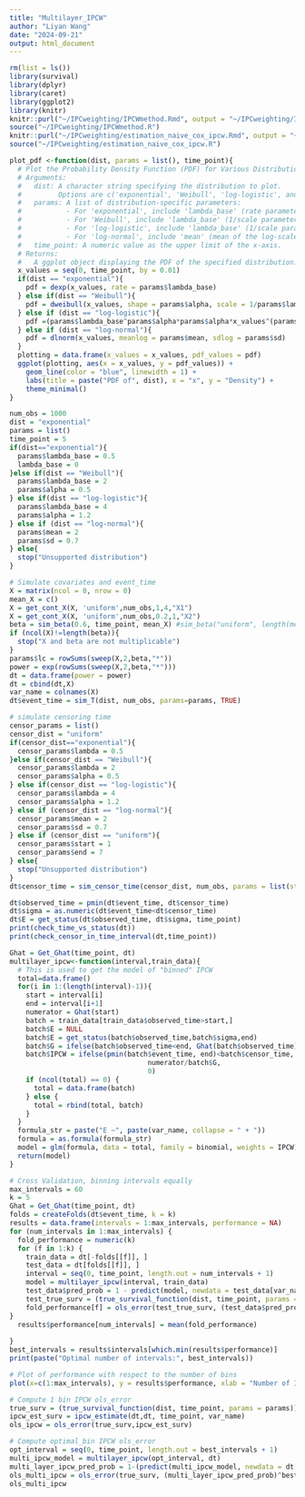 ```yaml
---
title: "Multilayer_IPCW"
author: "Liyan Wang"
date: "2024-09-21"
output: html_document
---
```

```r
rm(list = ls())
library(survival)
library(dplyr)
library(caret)
library(ggplot2)
library(knitr)
knitr::purl("~/IPCweighting/IPCWmethod.Rmd", output = "~/IPCweighting/IPCWmethod.R")
source("~/IPCweighting/IPCWmethod.R")
knitr::purl("~/IPCweighting/estimation_naive_cox_ipcw.Rmd", output = "~/IPCweighting/estimation_naive_cox_ipcw.R")
source("~/IPCweighting/estimation_naive_cox_ipcw.R")
```

```r
plot_pdf <-function(dist, params = list(), time_point){
  # Plot the Probability Density Function (PDF) for Various Distributions
  # Arguments:
  #   dist: A character string specifying the distribution to plot. 
  #         Options are c('exponential', 'Weibull', 'log-logistic', and 'log-normal')
  #   params: A list of distribution-specific parameters:
  #           - For 'exponential', include 'lambda_base' (rate parameter).
  #           - For 'Weibull', include 'lambda_base' (1/scale parameter) and 'alpha' (shape parameter).
  #           - For 'log-logistic', include 'lambda_base' (1/scale parameter) and 'alpha' (shape parameter).
  #           - For 'log-normal', include 'mean' (mean of the log-scale) and 'sd' (standard deviation of the log-scale).
  #   time_point: A numeric value as the upper limit of the x-axis.
  # Returns:
  #   A ggplot object displaying the PDF of the specified distribution.
  x_values = seq(0, time_point, by = 0.01)
  if(dist == "exponential"){
    pdf = dexp(x_values, rate = params$lambda_base)
  } else if(dist == "Weibull"){
    pdf = dweibull(x_values, shape = params$alpha, scale = 1/params$lambda_base)
  } else if (dist == "log-logistic"){
    pdf =(params$lambda_base^params$alpha*params$alpha*x_values^(params$alpha-1))/(1+(params$lambda_base*x_values)^params$alpha)^2
  } else if (dist == "log-normal"){
    pdf = dlnorm(x_values, meanlog = params$mean, sdlog = params$sd)
  }
  plotting = data.frame(x_values = x_values, pdf_values = pdf)
  ggplot(plotting, aes(x = x_values, y = pdf_values)) +
    geom_line(color = "blue", linewidth = 1) +
    labs(title = paste("PDF of", dist), x = "x", y = "Density") +
    theme_minimal()
}
```

```r
num_obs = 1000
dist = "exponential"
params = list()
time_point = 5
if(dist=="exponential"){
  params$lambda_base = 0.5
  lambda_base = 0
}else if(dist == "Weibull"){
  params$lambda_base = 2
  params$alpha = 0.5
} else if(dist == "log-logistic"){
  params$lambda_base = 4
  params$alpha = 1.2
} else if (dist == "log-normal"){
  params$mean = 2
  params$sd = 0.7
} else{
  stop("Unsupported distribution")
}
```

```r
# Simulate covariates and event_time
X = matrix(ncol = 0, nrow = 0)
mean_X = c()
X = get_cont_X(X, 'uniform',num_obs,1,4,"X1")
X = get_cont_X(X, 'uniform',num_obs,0.2,1,"X2")
beta = sim_beta(0.6, time_point, mean_X) #sim_beta("uniform", length(mean_X),list(start = -2, end = 2))
if (ncol(X)!=length(beta)){
  stop("X and beta are not multiplicable")
}
params$lc = rowSums(sweep(X,2,beta,"*"))
power = exp(rowSums(sweep(X,2,beta,"*")))
dt = data.frame(power = power)
dt = cbind(dt,X)
var_name = colnames(X)
dt$event_time = sim_T(dist, num_obs, params=params, TRUE)
```

```r
# simulate censoring time
censor_params = list()
censor_dist = "uniform"
if(censor_dist=="exponential"){
  censor_params$lambda = 0.5
}else if(censor_dist == "Weibull"){
  censor_params$lambda = 2
  censor_params$alpha = 0.5
} else if(censor_dist == "log-logistic"){
  censor_params$lambda = 4
  censor_params$alpha = 1.2
} else if (censor_dist == "log-normal"){
  censor_params$mean = 2
  censor_params$sd = 0.7
} else if (censor_dist == "uniform"){
  censor_params$start = 1
  censor_params$end = 7
} else{
  stop("Unsupported distribution")
}
dt$censor_time = sim_censor_time(censor_dist, num_obs, params = list(start = 2.5, end = 9))
```

```r
dt$observed_time = pmin(dt$event_time, dt$censor_time)
dt$sigma = as.numeric(dt$event_time<dt$censor_time)
dt$E = get_status(dt$observed_time, dt$sigma, time_point)
print(check_time_vs_status(dt))
print(check_censor_in_time_interval(dt,time_point))
```

```r
Ghat = Get_Ghat(time_point, dt)
multilayer_ipcw<-function(interval,train_data){
  # This is used to get the model of "binned" IPCW
  total=data.frame()
  for(i in 1:(length(interval)-1)){
    start = interval[i]
    end = interval[i+1]
    numerator = Ghat(start)
    batch = train_data[train_data$observed_time>start,]
    batch$E = NULL
    batch$E = get_status(batch$observed_time,batch$sigma,end)
    batch$G = ifelse(batch$observed_time<end, Ghat(batch$observed_time),Ghat(end))
    batch$IPCW = ifelse(pmin(batch$event_time, end)<batch$censor_time, 
                                  numerator/batch$G, 
                                  0)
    if (ncol(total) == 0) {
      total = data.frame(batch)
    } else {
      total = rbind(total, batch)
    }
  }
  formula_str = paste("E ~", paste(var_name, collapse = " + "))
  formula = as.formula(formula_str)
  model = glm(formula, data = total, family = binomial, weights = IPCW)
  return(model)
}
```

```r
# Cross Validation, binning intervals equally
max_intervals = 60
k = 5
Ghat = Get_Ghat(time_point, dt)
folds = createFolds(dt$event_time, k = k)
results = data.frame(intervals = 1:max_intervals, performance = NA)
for (num_intervals in 1:max_intervals) {
  fold_performance = numeric(k)
  for (f in 1:k) {
    train_data = dt[-folds[[f]], ]
    test_data = dt[folds[[f]], ]
    interval = seq(0, time_point, length.out = num_intervals + 1)
    model = multilayer_ipcw(interval, train_data)
    test_data$pred_prob = 1 - predict(model, newdata = test_data[var_name], type = "response")
    test_true_surv = (true_survival_function(dist, time_point, params = params))^exp(rowSums(sweep(test_data[var_name],2,beta,"*")))
    fold_performance[f] = ols_error(test_true_surv, (test_data$pred_prob)^num_intervals)
}
  results$performance[num_intervals] = mean(fold_performance)
  
}
best_intervals = results$intervals[which.min(results$performance)]
print(paste("Optimal number of intervals:", best_intervals))
```

```r
# Plot of performance with respect to the number of bins
plot(x=c(1:max_intervals), y = results$performance, xlab = "Number of Intervals", ylab = "OLS_Error")
```

```r
# Compute 1 bin IPCW ols_error
true_surv = (true_survival_function(dist, time_point, params = params))^power
ipcw_est_surv = ipcw_estimate(dt,dt, time_point, var_name)
ols_ipcw = ols_error(true_surv,ipcw_est_surv)

# Compute optimal_bin IPCW ols_error
opt_interval = seq(0, time_point, length.out = best_intervals + 1)
multi_ipcw_model = multilayer_ipcw(opt_interval, dt)
multi_layer_ipcw_pred_prob = 1-(predict(multi_ipcw_model, newdata = dt[var_name], type = "response"))
ols_multi_ipcw = ols_error(true_surv, (multi_layer_ipcw_pred_prob)^best_intervals)
ols_multi_ipcw
```
